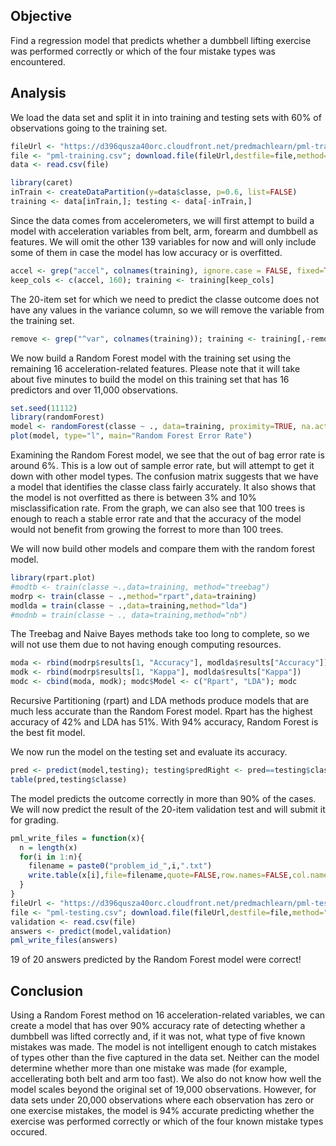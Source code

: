 ## Objective
Find a regression model that predicts whether a dumbbell lifting exercise was performed correctly or which of the four mistake types was encountered.

## Analysis
We load the data set and split it in into training and testing sets with 60% of observations going to the training set.
```r
fileUrl <- "https://d396qusza40orc.cloudfront.net/predmachlearn/pml-training.csv"
file <- "pml-training.csv"; download.file(fileUrl,destfile=file,method="curl")
data <- read.csv(file)

library(caret)
inTrain <- createDataPartition(y=data$classe, p=0.6, list=FALSE)
training <- data[inTrain,]; testing <- data[-inTrain,]
```

Since the data comes from accelerometers, we will first attempt to build a model with acceleration variables from belt, arm, forearm and dumbbell as features.  We will omit the other 139 variables for now and will only include some of them in case the model has low accuracy or is overfitted.

```r
accel <- grep("accel", colnames(training), ignore.case = FALSE, fixed=TRUE)
keep_cols <- c(accel, 160); training <- training[keep_cols]
```

The 20-item set for which we need to predict the classe outcome does not have any values in the variance column, so we will remove the variable from the training set.

```r
remove <- grep("^var", colnames(training)); training <- training[,-remove]  
```

We now build a Random Forest model with the training set using the remaining 16 acceleration-related features.  Please note that it will take about five minutes to build the model on this training set that has 16 predictors and over 11,000 observations.

```r
set.seed(11112)
library(randomForest)
model <- randomForest(classe ~ ., data=training, proximity=TRUE, na.action=na.omit, keep.forest=TRUE); model
plot(model, type="l", main="Random Forest Error Rate")
```

Examining the Random Forest model, we see that the out of bag error rate is around 6%.  This is a low out of sample error rate, but will attempt to get it down with other model types.  The confusion matrix suggests that we have a model that identifies the classe class fairly accurately.  It also shows that the model is not overfitted as there is between 3% and 10% misclassification rate.  From the graph, we can also see that 100 trees is enough to reach a stable error rate and that the accuracy of the model would not benefit from growing the forrest to more than 100 trees.

We will now build other models and compare them with the random forest model.

```r
library(rpart.plot)
#modtb <- train(classe ~.,data=training, method="treebag")
modrp <- train(classe ~ .,method="rpart",data=training)
modlda = train(classe ~ .,data=training,method="lda")
#modnb = train(classe ~ ., data=training,method="nb")
```

The Treebag and Naive Bayes methods take too long to complete, so we will not use them due to not having enough computing resources. 

```r
moda <- rbind(modrp$results[1, "Accuracy"], modlda$results["Accuracy"])
modk <- rbind(modrp$results[1, "Kappa"], modlda$results["Kappa"])
modc <- cbind(moda, modk); modc$Model <- c("Rpart", "LDA"); modc
```

Recursive Partitioning (rpart) and LDA methods produce models that are much less accurate than the Random Forest model.  Rpart has the highest accuracy of 42% and LDA has 51%.  With 94% accuracy, Random Forest is the best fit model.

We now run the model on the testing set and evaluate its accuracy.

```r
pred <- predict(model,testing); testing$predRight <- pred==testing$classe
table(pred,testing$classe)
```

The model predicts the outcome correctly in more than 90% of the cases.  We will now predict the result of the 20-item validation test and will submit it for grading.

```r
pml_write_files = function(x){
  n = length(x)
  for(i in 1:n){
    filename = paste0("problem_id_",i,".txt")
    write.table(x[i],file=filename,quote=FALSE,row.names=FALSE,col.names=FALSE)
  }
}
fileUrl <- "https://d396qusza40orc.cloudfront.net/predmachlearn/pml-testing.csv"
file <- "pml-testing.csv"; download.file(fileUrl,destfile=file,method="curl")
validation <- read.csv(file)
answers <- predict(model,validation)
pml_write_files(answers)
```

19 of 20 answers predicted by the Random Forest model were correct!

## Conclusion
Using a Random Forest method on 16 acceleration-related variables, we can create a model that has over 90% accuracy rate of detecting whether a dumbbell was lifted correctly and, if it was not, what type of five known mistakes was made.  The model is not intelligent enough to catch mistakes of types other than the five captured in the data set. Neither can the model determine whether more than one mistake was made (for example, accellerating both belt and arm too fast).  We also do not know how well the model scales beyond the original set of 19,000 observations.  However, for data sets under 20,000 observations where each observation has zero or one exercise mistakes, the model is 94% accurate predicting whether the exercise was performed correctly or which of the four known mistake types occured.

